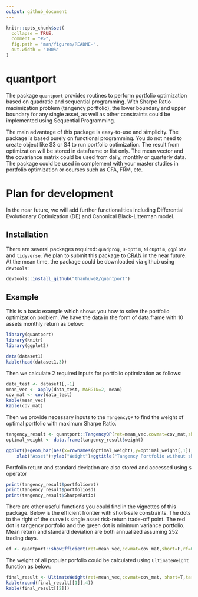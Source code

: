 ```yaml
---
output: github_document
---
```


<!-- README.md is generated from README.Rmd. Please edit that file -->

```r
knitr::opts_chunk$set(
  collapse = TRUE,
  comment = "#>",
  fig.path = "man/figures/README-",
  out.width = "100%"
)
```
# quantport

The package `quantport` provides routines to perform portfolio optimization based on quadratic and sequential programming. With Sharpe Ratio maximization problem (tangency portfolio), the lower boundary and upper boundary for any single asset, as well as other constraints could be implemented using Sequential Programming.

The main advantage of this package is easy-to-use and simplicity. The package is based purely on functional programming. You do not need to create object like S3 or S4 to run portfolio optimization. The result from optimization will be stored in dataframe or list only. The mean vector and the covariance matrix could be used from daily, monthly or quarterly data. The package could be used in complement with your master studies in portfolio optimization or courses such as CFA, FRM, etc.

# Plan for development
In the near future, we will add further functionalities including Differential Evolutionary Optimization (DE) and Canonical Black-Litterman model.

## Installation
There are several packages required: `quadprog`, `DEoptim`, `NlcOptim`, `ggplot2` and `tidyverse`.
We plan to submit this package to [CRAN](https://CRAN.R-project.org) in the near future. At the mean time, the package could be downloaded via github using `devtools`:

``` r
devtools::install_github("thanhuwe8/quantport")
```

## Example

This is a basic example which shows you how to solve the portfolio optimization problem. We have the data in the form of data.frame with 10 assets monthly return as below:

```r
library(quantport)
library(knitr)
library(ggplot2)
```

```r
data(dataset1)
kable(head(dataset1,3))
```

Then we calculate 2 required inputs for portfolio optimization as follows:

```r
data_test <- dataset1[,-1]
mean_vec <- apply(data_test, MARGIN=2, mean)
cov_mat <- cov(data_test)
kable(mean_vec)
kable(cov_mat)
```

Then we provide necessary inputs to the `TangencyQP` to find the weight of optimal portfolio with maximum Sharpe Ratio. 

```r
tangency_result <- quantport::TangencyQP(ret=mean_vec,covmat=cov_mat,short=T,rf=0,freq="monthly") 
optimal_weight <- data.frame(tangency_result$weight)
```

```r
ggplot()+geom_bar(aes(x=rownames(optimal_weight),y=optimal_weight[,1]), stat='identity', fill="#DE892C")+
    xlab("Asset")+ylab("Weight")+ggtitle("Tangency Portfolio without short-selling constraint")
```

Portfolio return and standard deviation are also stored and accessed using `$` operator

```r
print(tangency_result$portfolioret)
print(tangency_result$portfoliosd)
print(tangency_result$SharpeRatio)
```

There are other useful functions you could find in the vignettes of this package. Below is the efficient frontier with short-sale constraints. The dots to the right of the curve is single asset risk-return trade-off point. The red dot is tangency portfolio and the green dot is minimum variance portfolio. Mean return and standard deviation are both annualized assuming 252 trading days.

```r
ef <- quantport::showEfficient(ret=mean_vec,covmat=cov_mat,short=F,rf=0.05,freq="monthly",simpoints=200,assetpoints=T) 
```

The weight of all popular porfolio could be calculated using `UltimateWeight` function as below:

```r
final_result <- UltimateWeight(ret=mean_vec,covmat=cov_mat, short=T,target=0.08,rf=0,freq="monthly")
kable(round(final_result[[1]],4))
kable(final_result[[2]])
```











